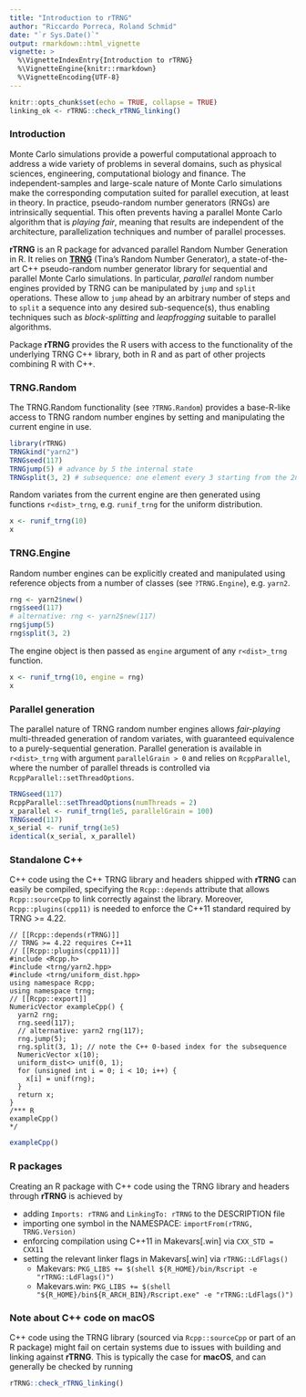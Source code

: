 ```yaml
---
title: "Introduction to rTRNG"
author: "Riccardo Porreca, Roland Schmid"
date: "`r Sys.Date()`"
output: rmarkdown::html_vignette
vignette: >
  %\VignetteIndexEntry{Introduction to rTRNG}
  %\VignetteEngine{knitr::rmarkdown}
  %\VignetteEncoding{UTF-8}
---
```



```r
knitr::opts_chunk$set(echo = TRUE, collapse = TRUE)
linking_ok <- rTRNG::check_rTRNG_linking()
```


### Introduction

Monte Carlo simulations provide a powerful computational approach to address a 
wide variety of problems in several domains, such as physical sciences, 
engineering, computational biology and finance. The independent-samples and 
large-scale nature of Monte Carlo simulations make the corresponding computation
suited for parallel execution, at least in theory. In practice, pseudo-random 
number generators (RNGs) are intrinsically sequential. This often prevents
having a parallel Monte Carlo algorithm that is *playing fair*, meaning that
results are independent of the architecture, parallelization techniques and
number of parallel processes.

**rTRNG** is an R package for advanced parallel Random Number Generation in
R. It relies on **[TRNG](https://numbercrunch.de/trng/)** (Tina's Random Number
Generator), a state-of-the-art C++ pseudo-random number generator library for
sequential and parallel Monte Carlo simulations.  In particular, *parallel*
random number engines provided by TRNG can be manipulated by `jump` and `split`
operations. These allow to `jump` ahead by an arbitrary number of steps and to
`split` a sequence into any desired sub-sequence(s), thus enabling techniques
such as *block-splitting* and *leapfrogging* suitable to parallel algorithms.

Package **rTRNG** provides the R users with access to the functionality of the
underlying TRNG C++ library, both in R and as part of other projects combining R
with C++.


### TRNG.Random

The TRNG.Random functionality (see `?TRNG.Random`) provides a base-R-like access
to TRNG random number engines by setting and manipulating the current engine in 
use.
```r
library(rTRNG)
TRNGkind("yarn2")
TRNGseed(117)
TRNGjump(5) # advance by 5 the internal state
TRNGsplit(3, 2) # subsequence: one element every 3 starting from the 2nd
```
Random variates from the current engine are then generated using functions
`r<dist>_trng`, e.g. `runif_trng` for the uniform distribution.
```r
x <- runif_trng(10)
x
```


### TRNG.Engine

Random number engines can be explicitly created and manipulated using reference 
objects from a number of classes (see `?TRNG.Engine`), e.g. `yarn2`.
```r
rng <- yarn2$new()
rng$seed(117)
# alternative: rng <- yarn2$new(117) 
rng$jump(5) 
rng$split(3, 2) 
```
The engine object is then passed as `engine` argument of any `r<dist>_trng`
function.
```r
x <- runif_trng(10, engine = rng)
x
```


### Parallel generation

The parallel nature of TRNG random number engines allows *fair-playing*
multi-threaded generation of random variates, with guaranteed equivalence to a
purely-sequential generation. Parallel generation is available in `r<dist>_trng`
with argument `parallelGrain > 0` and relies on `RcppParallel`, where the number
of parallel threads is controlled via `RcppParallel::setThreadOptions`.
```r
TRNGseed(117)
RcppParallel::setThreadOptions(numThreads = 2)
x_parallel <- runif_trng(1e5, parallelGrain = 100)
TRNGseed(117)
x_serial <- runif_trng(1e5)
identical(x_serial, x_parallel)
```


### Standalone C++

C++ code using the C++ TRNG library and headers shipped with **rTRNG** can
easily be compiled, specifying the `Rcpp::depends` attribute that allows
`Rcpp::sourceCpp` to link correctly against the library. Moreover,
`Rcpp::plugins(cpp11)` is needed to enforce the C++11 standard required by TRNG
>= 4.22.

```Rcpp
// [[Rcpp::depends(rTRNG)]]
// TRNG >= 4.22 requires C++11
// [[Rcpp::plugins(cpp11)]]
#include <Rcpp.h>
#include <trng/yarn2.hpp>
#include <trng/uniform_dist.hpp>
using namespace Rcpp;
using namespace trng;
// [[Rcpp::export]]
NumericVector exampleCpp() {
  yarn2 rng;
  rng.seed(117);
  // alternative: yarn2 rng(117); 
  rng.jump(5);
  rng.split(3, 1); // note the C++ 0-based index for the subsequence
  NumericVector x(10);
  uniform_dist<> unif(0, 1);
  for (unsigned int i = 0; i < 10; i++) {
    x[i] = unif(rng);
  }
  return x;
}
/*** R
exampleCpp()
*/
```
```r
exampleCpp()
```


### R packages

Creating an R package with C++ code using the TRNG library and headers through
**rTRNG** is achieved by

- adding `Imports: rTRNG` and `LinkingTo: rTRNG` to the DESCRIPTION file
- importing one symbol in the NAMESPACE: `importFrom(rTRNG, TRNG.Version)`
- enforcing compilation using C++11 in Makevars[.win] via `CXX_STD = CXX11`
- setting the relevant linker flags in Makevars[.win] via `rTRNG::LdFlags()`
    - Makevars: `PKG_LIBS += $(shell ${R_HOME}/bin/Rscript -e "rTRNG::LdFlags()")`
    - Makevars.win: `PKG_LIBS += $(shell "${R_HOME}/bin${R_ARCH_BIN}/Rscript.exe" -e "rTRNG::LdFlags()")`


### Note about C++ code on macOS

C++ code using the TRNG library (sourced via `Rcpp::sourceCpp` or part of an R
package) might fail on certain systems due to issues with building and linking
against **rTRNG**. This is typically the case for **macOS**, and can generally be checked by running

```r
rTRNG::check_rTRNG_linking()
```
